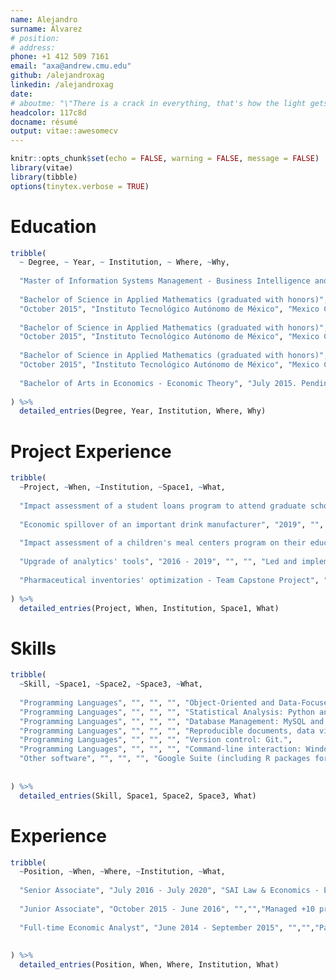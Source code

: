 ```yaml
---
name: Alejandro
surname: Álvarez
# position: 
# address: 
phone: +1 412 509 7161
email: "axa@andrew.cmu.edu"
github: /alejandroxag
linkedin: /alejandroxag
date: 
# aboutme: "\"There is a crack in everything, that's how the light gets in\". Leonard Cohen. \"Anthem\". The Future, 1992."
headcolor: 117c8d
docname: résumé
output: vitae::awesomecv
---
```


```r

knitr::opts_chunk$set(echo = FALSE, warning = FALSE, message = FALSE)
library(vitae)
library(tibble)
options(tinytex.verbose = TRUE)

```

# Education

```r

tribble(
  ~ Degree, ~ Year, ~ Institution, ~ Where, ~Why,
  
  "Master of Information Systems Management - Business Intelligence and Data Analytics", "December 2021 (expected)", "Carnegie Mellon University, Heinz College", "Pittsburgh, PA", "Coursework (Fall 2020 - Spring 2021): Object-Oriented Programming, Machine Learning for Problem Solving, Distributed Systems for ISM, Database Management, Unstructured Data Analytics, Applied Econometrics, Advanced Business Analytics, Writing for ISM.",
  
  "Bachelor of Science in Applied Mathematics (graduated with honors)",
  "October 2015", "Instituto Tecnológico Autónomo de México", "Mexico City, Mexico", "Thesis work: \"Random Variants of the Kaczmarz Method\", 2015. Independent and individual study focused on the theoretical background and computational efficiency behind two of the random variants of this algorithm to numerically solve linear systems.",
  
  "Bachelor of Science in Applied Mathematics (graduated with honors)",
  "October 2015", "Instituto Tecnológico Autónomo de México", "Mexico City, Mexico", "Coursework: Numerical Analysis, Linear Programming, Numerical Optimization, Applied Statistics, Linear Algebra, Real Analysis, Functional Analysis, Measure Theory; Applied Data Science Workshop at Carnegie Mellon University (Fall 2015).",
  
  "Bachelor of Science in Applied Mathematics (graduated with honors)",
  "October 2015", "Instituto Tecnológico Autónomo de México", "Mexico City, Mexico", "Adjunct Faculty Member of the Probability and Statistics Department (Spring 2015) and the Mathematics Department (Spring 2013 - Fall 2014).",
  
  "Bachelor of Arts in Economics - Economic Theory", "July 2015. Pending graduation", "", "", "Coursework: Advanced Microeconometrics, Advanced Macroeconometrics, Consumer Theory, General Equilibrium Theory, Game Theory.",
  
) %>%
  detailed_entries(Degree, Year, Institution, Where, Why)

```

# Project Experience

```r

tribble(
  ~Project, ~When, ~Institution, ~Space1, ~What,
  
  "Impact assessment of a student loans program to attend graduate school abroad", "2020", "SAI Law & Economics", "", "Designed and conducted an extensive electronic survey among the historical beneficiaries of the program. Managed the data gathering and cleansing process. Conducted the econometric analysis to assess the profiles on which the program had more impact.",
  
  "Economic spillover of an important drink manufacturer", "2019", "", "", "Gathered information of sales, employees and supplies purchases by product of 11 companies in 32 states in Mexico. Designed a relational database to store such information. Developed an R package to implement Input-Output methodologies. Delivered through an R Bookdown.",
  
  "Impact assessment of a children's meal centers program on their education.", "2018", "", "", "Worked with the program's information and public information from the Mexican Population Census to create control groups through a propensity score matching methodology and measure the difference in school attendance rates.",
  
  "Upgrade of analytics' tools", "2016 - 2019", "", "", "Led and implemented Economic Consulting Team's toolbox migration, from 100% Excel usage to 100% R usage, which allowed the firm and the team to take high-profile projects which otherwise wouldn't have took. Actively trained firm's Partners, Junior Associates, and Analysts, in the usage of R Programming Language. Shifted from Sharepoint to Git as my team's main version control tool. Self-taught to programming with R and using Git.",
  
  "Pharmaceutical inventories' optimization - Team Capstone Project", "Summer 2015", "UPMC Enterprises - Carnegie Mellon University", "", "Developed a predictive algorithm with Python to make projections about the drugs needed to be purchased, based on the patients' visits and medical records, which consisted in estimating multivariate distributions to find the optimal quantities in terms of a loss function.",
  
) %>%
  detailed_entries(Project, When, Institution, Space1, What)

```

# Skills

```r

tribble(
  ~Skill, ~Space1, ~Space2, ~Space3, ~What,
  
  "Programming Languages", "", "", "", "Object-Oriented and Data-Focused Programming: Python, Java and R (package development).",
  "Programming Languages", "", "", "", "Statistical Analysis: Python and R.",
  "Programming Languages", "", "", "", "Database Management: MySQL and Oracle SQL Developer.",
  "Programming Languages", "", "", "", "Reproducible documents, data visualization and markup languages: R, R Markdown, Shiny, Jupyter, LaTeX. Notions of HTML, CSS and XML.",
  "Programming Languages", "", "", "", "Version control: Git.",
  "Programming Languages", "", "", "", "Command-line interaction: Windows PowerShell.",
  "Other software", "", "", "", "Google Suite (including R packages for interacting with it), Microsoft Office Suite (Core apps).",
  
  
) %>%
  detailed_entries(Skill, Space1, Space2, Space3, What)

```

# Experience

```r

tribble(
  ~Position, ~When, ~Where, ~Institution, ~What,
  
  "Senior Associate", "July 2016 - July 2020", "SAI Law & Economics - Economic Consulting Team","Mexico City, Mexico","Directly managed +50 projects, in charge of their strategic and methodological planning, and their technical execution (Statistical Analysis, Data visualization, Database Design, Economic analysis). Participated in +100 projects for +100 clients. Billed +1.1 Million USD. Coordinated the JA's and BA's team. Senior Associate with the highest tenure in the firm since 2017, and with the shortest period as Junior Associate in firm's history.",
  
  "Junior Associate", "October 2015 - June 2016", "","","Managed +10 projects and participated in +20 projects. Supervised and improved teams' usage of tools and technics for data cleansing and visualization, and statistical and economic analysis. Immediately promoted after graduation.",
  
  "Full-time Economic Analyst", "June 2014 - September 2015", "","","Participated in +30 projects. Pioneered the use of R Programming Language.",
  
  
) %>%
  detailed_entries(Position, When, Where, Institution, What)

```


